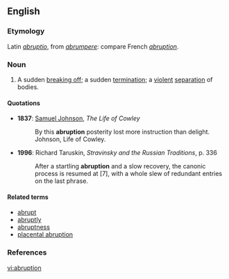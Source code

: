 {{wikipedia}}
==English==

===Etymology===
Latin ''[[abruptio]]'', from ''[[abrumpere]]'': compare French ''[[#French|abruption]]''.

===Noun===
{{en-noun-reg}}

# A sudden [[break off|breaking off]]; a sudden [[termination]]; a [[violent]] [[separation]] of bodies.

====Quotations====
*'''1837''': [[w:Samuel Johnson|Samuel Johnson]], ''The Life of Cowley''
*: By this '''abruption''' posterity lost more instruction than delight. Johnson, Life of Cowley.
*'''1996''': Richard Taruskin, ''Stravinsky and the Russian Traditions'', p. 336
*: After a startling '''abruption''' and a slow recovery, the canonic process is resumed at [7], with a whole slew of redundant entries on the last phrase.

====Related terms====
*[[abrupt]]
*[[abruptly]]
*[[abruptness]]
*[[placental abruption]]

===References===
{{R:Century 1911}}
{{R:Webster 1913}}

[[vi:abruption]]